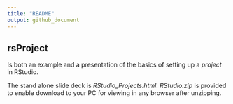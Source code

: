 ```yaml
---
title: "README"
output: github_document
---
```


## rsProject

Is both an example and a presentation of the basics of
setting up a *project* in RStudio.

The stand alone slide deck is _RStudio_Projects.html_.  _RStudio.zip_ is provided to enable download to your PC for
viewing in any browser after unzipping.
